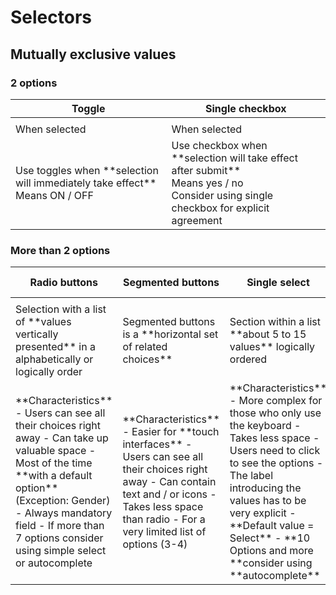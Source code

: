 
<Meta title="Angular Components/Selectors" />
<style>
  {`
  table.table-top-align td, table th {
    vertical-align: top;
  }
   table.table-top-align td svg:last-child {
    margin: auto; /* Or specifically override the conflicting styles */
   }
   table.table-top-align td svg:first-of-type {
    margin: auto; /* Or specifically override the conflicting styles */
   }
  `}
</style>

# Selectors

## Mutually exclusive values

### 2 options

<table class="table-top-align">
  <thead>
    <tr>
      <th>Toggle</th>
      <th>Single checkbox</th>
    </tr>
  </thead>
  <tbody>
    <tr>
      <td>
        <Canvas of={ToggleStory.Default} sourceState="none" />
      </td>
      <td>
        <Canvas of={CheckboxStory.Default} sourceState="none" />
      </td>
    </tr>
    <tr>
      <td>
        When selected
        <Canvas of={ToggleStory.Checked} sourceState="none" />
      </td>
      <td>
        When selected
        <Canvas of={CheckboxStory.Checked} sourceState="none" />
      </td>
    </tr>
    <tr>
      <td>
        Use toggles when **selection will immediately take effect** <br />
        Means ON / OFF
      </td>
      <td>
        Use checkbox when **selection will take effect after submit** <br />
        Means yes / no <br />
        Consider using single checkbox for explicit agreement
      </td>
    </tr>
  </tbody>
</table>

### More than 2 options

<table class="table-top-align">
  <thead>
    <tr>
      <th>Radio buttons</th>
      <th>Segmented buttons</th>
      <th>Single select</th>
      <th>Autocomplete selection</th>
    </tr>
  </thead>
  <tbody>
    <tr>
      <td>
        <Canvas of={RadioStory.Default} sourceState="none" />
      </td>
      <td>
        <Canvas of={SegmentedButtonStory.Default} sourceState="none" />
      </td>
      <td>
        <Canvas of={SelectStory.Default} sourceState="none" />
      </td>
      <td>
        <Canvas of={AutocompleteStory.Default} sourceState="none" />
      </td>
    </tr>
    <tr>
      <td>Selection with a list of **values vertically presented** in a alphabetically or logically order</td>
      <td>Segmented buttons is a **horizontal set of related choices**</td>
      <td>Section within a list **about 5 to 15 values** logically ordered</td>
      <td>Selection within very long list of values</td>
    </tr>
    <tr>
      <td>
        **Characteristics**
        - Users can see all their choices right away
        - Can take up valuable space
        - Most of the time **with a default option** (Exception: Gender)
        - Always mandatory field
        - If more than 7 options consider using simple select or autocomplete
      </td>
      <td>
        **Characteristics**
        - Easier for **touch interfaces**
        - Users can see all their choices right away
        - Can contain text and / or icons
        - Takes less space than radio
        - For a very limited list of options (3-4)
      </td>
      <td>
        **Characteristics**
        - More complex for those who only use the keyboard
        - Takes less space
        - Users need to click to see the options
        - The label introducing the values has to be very explicit
        - **Default value = Select**
        - **10 Options and more **consider using **autocomplete**
      </td>
      <td>
        **Characteristics**
        - Autocomplete speeds up from completion by **filtering out the list while typing**
        - works well when the **user is familiar with the context** (e.g. list of cities or countries works well for everyone, a
        list of body areas works fine for caregivers)
      </td>
    </tr>
  </tbody>
</table>
